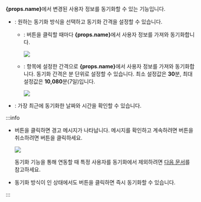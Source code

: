<Head level={3} hashid={props.hashid}><Cmd sid='settings.activeDirectory.SyncDataFromADServer' /></Head>

<strong>{props.name}</strong>에서 변경된 사용자 정보를 동기화할 수 있는 기능입니다. 

* <Cmd sid='settings.activeDirectory.SyncDataFromADServer' />: 원하는 동기화 방식을 선택하고 동기화 간격을 설정할 수 있습니다.

  * <Cmd sid='common.manual' />: <Cmd sid='settings.activeDirectory.SyncNow' /> 버튼을 클릭할 때마다 <strong>{props.name}</strong>에서 사용자 정보를 가져와 동기화합니다.

    <Image src='/img/biostar2-setting-directory-sync-manual.png' />

  * <Cmd sid='common.auto' />: <Cmd sid='settings.activeDirectory.autosyncInterval' /> 항목에 설정한 간격으로 <strong>{props.name}</strong>에서 사용자 정보를 가져와 동기화합니다. 동기화 간격은 분 단위로 설정할 수 있습니다. 최소 설정값은 **30**분, 최대 설정값은 **10,080**분(7일)입니다.

    <Image src='/img/biostar2-setting-directory-sync-auto.png' />

* <Cmd sid='settings.activeDirectory.lastSynchronized' />: 가장 최근에 동기화한 날짜와 시간을 확인할 수 있습니다.

:::info

* <Cmd sid='settings.activeDirectory.SyncNow' /> 버튼을 클릭하면 경고 메시지가 나타납니다. 메시지를 확인하고 계속하려면 <Cmd sid='button.continue' /> 버튼을 취소하려면 <Cmd sid='button.cancel' /> 버튼을 클릭하세요.

  <Image src='/img/biostar2-setting-directory-sync-warn-message.png' />

  동기화 기능을 통해 연동할 때 특정 사용자를 동기화에서 제외하려면 [다음 문서](#exclude-integration)를 참고하세요.

* 동기화 방식이 <Cmd sid='common.auto' />인 상태에서도 <Cmd sid='settings.activeDirectory.SyncNow' /> 버튼을 클릭하면 즉시 동기화할 수 있습니다.

:::
